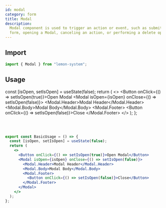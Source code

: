 ```yaml
---
id: modal
category: form
title: Modal
description:
  Modal component is used to trigger an action or event, such as submitting a
  form, opening a Modal, canceling an action, or performing a delete operation.
---
```



## Import

```js
import { Modal } from "lemon-system";
```

## Usage

  const [isOpen, setIsOpen] = useState(false);
  return (
    <>
      <Button onClick={() => setIsOpen(true)}>Open Modal</Button>
      <Modal isOpen={isOpen} onClose={() => setIsOpen(false)}>
        <Modal.Header>Modal Header</Modal.Header>
        <Modal.Body>Modal Body</Modal.Body>
        <Modal.Footer>
          <Button onClick={() => setIsOpen(false)}>Close</Button>
        </Modal.Footer>
      </Modal>
    </>
  );
};

<BasicUsage />

<br />
<br />

```jsx
export const BasicUsage = () => {
  const [isOpen, setIsOpen] = useState(false);
  return (
    <>
      <Button onClick={() => setIsOpen(true)}>Open Modal</Button>
      <Modal isOpen={isOpen} onClose={() => setIsOpen(false)}>
        <Modal.Header>Modal Header</Modal.Header>
        <Modal.Body>Modal Body</Modal.Body>
        <Modal.Footer>
          <Button onClick={() => setIsOpen(false)}>Close</Button>
        </Modal.Footer>
      </Modal>
    </>
  );
};
```
